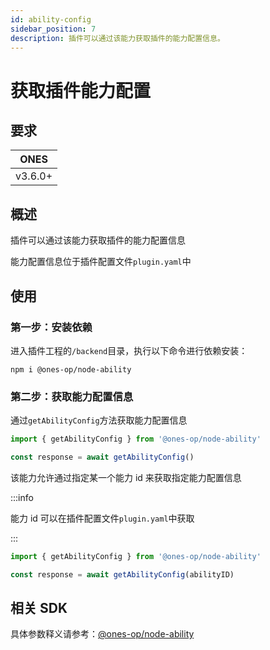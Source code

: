 ```yaml
---
id: ability-config
sidebar_position: 7
description: 插件可以通过该能力获取插件的能力配置信息。
---
```


# 获取插件能力配置

## 要求

|  ONES   |
| :-----: |
| v3.6.0+ |

## 概述

插件可以通过该能力获取插件的能力配置信息

能力配置信息位于插件配置文件`plugin.yaml`中

## 使用

### 第一步：安装依赖

进入插件工程的`/backend`目录，执行以下命令进行依赖安装：

```shell
npm i @ones-op/node-ability
```

### 第二步：获取能力配置信息

通过`getAbilityConfig`方法获取能力配置信息

```typescript
import { getAbilityConfig } from '@ones-op/node-ability'

const response = await getAbilityConfig()
```

该能力允许通过指定某一个能力 id 来获取指定能力配置信息

:::info

能力 id 可以在插件配置文件`plugin.yaml`中获取

:::

```typescript
import { getAbilityConfig } from '@ones-op/node-ability'

const response = await getAbilityConfig(abilityID)
```

## 相关 SDK

具体参数释义请参考：[@ones-op/node-ability](../../reference/packages/node-ability/node-ability.mdx)
